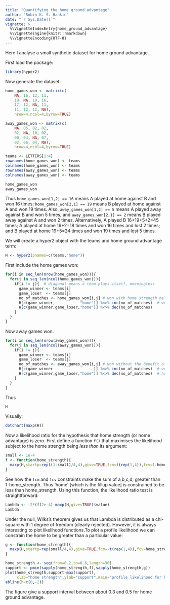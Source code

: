 ```yaml
---
title: "Quantifying the home ground advantage"
author: "Robin K. S. Hankin"
date: "`r Sys.Date()`"
vignette: >
  %\VignetteIndexEntry{home_ground_advantage}
  %\VignetteEngine{knitr::rmarkdown}
  %\VignetteEncoding{UTF-8}
---
```


Here I analyse a small synthetic dataset for home ground advantage.


First load the package:
```r
library(hyper2)
```


Now generate the dataset:


```r
home_games_won <- matrix(c(
    NA, 16, 12, 11,
    19, NA, 19, 16,
    17, 12, NA, 11,
    11, 12, 12, NA),
    nrow=4,ncol=4,byrow=TRUE)

away_games_won <- matrix(c(
    NA, 05, 02, 02,
    02, NA, 10, 02,
    00, 04, NA, 07,
    02, 06, 04, NA),
    nrow=4,ncol=4,byrow=TRUE)

teams <- LETTERS[1:4]
rownames(home_games_won) <- teams
colnames(home_games_won) <- teams
rownames(away_games_won) <- teams
colnames(away_games_won) <- teams

home_games_won
away_games_won
```

Thus ```home_games_won[1,2] == 16``` means A played at home against B
and won 16 times; ```home_games_won[2,1] == 19``` means B played at
home against A and won 19 times.  Also, ```away_games_won[1,2] == 5```
means A played away against B and won 5 times, and
```away_games_won[2,1] == 2``` means B played away against A and won 2
times.  Alternatively, A played B 16+19+5+2=45 times; A played at home
16+2=18 times and won 16 times and lost 2 times; and B played at home
19+5=24 times and won 19 times and lost 5 times.

We will create a hyper2 object with the teams and home ground advantage term:

```r
H <- hyper2(pnames=c(teams,"home"))
```


First include the home games won:

```r
for(i in seq_len(nrow(home_games_won))){
  for(j in seq_len(ncol(home_games_won))){
    if(i != j){  # diagonal means a team plays itself, meaningless
      game_winner <- teams[i]
      game_loser  <- teams[j]
      no_of_matches <- home_games_won[i,j] # won with home strength helping
      H[c(game_winner,           "home")] %<>% inc(no_of_matches)  # won with home strength helping
      H[c(game_winner,game_loser,"home")] %<>% dec(no_of_matches)
    }
  }
}
```

Now away games won:

```r
for(i in seq_len(nrow(away_games_won))){
  for(j in seq_len(ncol(away_games_won))){
    if(i != j){
      game_winner <- teams[i]
      game_loser  <- teams[j]
      no_of_matches <- away_games_won[i,j] # won without the benefit of home strength
      H[c(game_winner                  )] %<>% inc(no_of_matches)  # won without home ground helping...
      H[c(game_winner,game_loser,"home")] %<>% dec(no_of_matches)  # home strength nevertheless on denominator
    }
  }
}
```

Thus

```r
H
```

Visually:


```r
dotchart(maxp(H))
```
  
Now a likelihood ratio for the hypothesis that home strength (or home
advantage) is zero.  First define a function ```f()``` that maximises
the likelihood subject to the home strength being *less than* its
argument:


```r
small <- 1e-4
f <- function(home_strength){
  maxp(H,startp=rep((1-small)/4,4),give=TRUE,fcm=t(rep(1,4)),fcv=1-home_strength)$value
}
```

See how the ```fcm``` and ```fcv``` constraints make the sum of
a,b,c,d, greater than 1-home_strength.  Thus 'home' [which is the
fillup value] is constrained to be less than home_strength.  Using
this function, the likelihood ratio test is straightforward:

```r
Lambda <- -2*(f(2e-4)-maxp(H,give=TRUE)$value)
Lambda
```

Under the null, Wilks's theorem gives us that Lambda is distributed as
a chi-square with 1 degree of freedom (clearly rejected).  However, it
is always interesting to plot likelihood functions.To plot a profile
likelihood we can constrain the home to be greater than a particular
value:

```r
g <- function(home_strength){
  maxp(H,startp=rep(small/4,4),give=TRUE,fcm=-t(rep(1,4)),fcv=home_strength-1)$value
}
```


```r
home_strength <- seq(from=0.2,to=0.6,length=30)
support <- pmin(sapply(home_strength,f),sapply(home_strength,g))
plot(home_strength,support-max(support),
     xlab="home strength",ylab="support",main="profile likelihood for home advantage")
abline(h=c(0,-2))
```

The figure give a support interval between about 0.3 and 0.5 for home
ground advantage.
